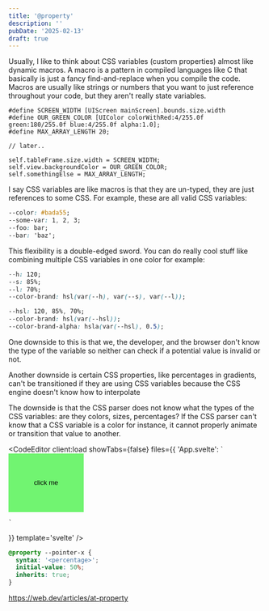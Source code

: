 ```yaml
---
title: '@property'
description: ''
pubDate: '2025-02-13'
draft: true
---
```



Usually, I like to think about CSS variables (custom properties) almost like dynamic macros. A macro is a pattern in compiled languages like C that basically is just a fancy find-and-replace when you compile the code. Macros are usually like strings or numbers that you want to just reference throughout your code, but they aren't really state variables.

```objc
#define SCREEN_WIDTH [UIScreen mainScreen].bounds.size.width
#define OUR_GREEN_COLOR [UIColor colorWithRed:4/255.0f green:180/255.0f blue:4/255.0f alpha:1.0];
#define MAX_ARRAY_LENGTH 20;

// later..

self.tableFrame.size.width = SCREEN_WIDTH;
self.view.backgroundColor = OUR_GREEN_COLOR;
self.somethingElse = MAX_ARRAY_LENGTH;
```

I say CSS variables are like macros is that they are un-typed, they are just references to some CSS. For example, these are all valid CSS variables:

```css
--color: #bada55;
--some-var: 1, 2, 3;
--foo: bar;
--bar: 'baz';
```

This flexibility is a double-edged sword. You can do really cool stuff like combining multiple CSS variables in one color for example:

```css
--h: 120;
--s: 85%;
--l: 70%;
--color-brand: hsl(var(--h), var(--s), var(--l));
```

```css
--hsl: 120, 85%, 70%;
--color-brand: hsl(var(--hsl));
--color-brand-alpha: hsla(var(--hsl), 0.5);
```

One downside to this is that we, the developer, and the browser don't know the type of the variable so neither can check if a potential value is invalid or not.

Another downside is certain CSS properties, like percentages in gradients, can't be transitioned if they are using CSS variables because the CSS engine doesn't know how to interpolate 

The downside is that the CSS parser does not know what the types of the CSS variables: are they colors, sizes, percentages? If the CSS parser can't know that a CSS variable is a color for instance, it cannot properly animate or transition that value to another.

<CodeEditor client:load
  showTabs={false}
  files={{
    'App.svelte': `<button>
  click me
</button>

<style>
  :root {
    --hsl: 120, 85%, 70%;
    --color-brand: hsl(var(--hsl));
    --color-brand-alpha: hsla(var(--hsl), 0.5);
    --padding: 10%;
  }

  button {
    --rotate-x: 0deg;
    --rotate-y: 0deg;

    border: none;
    background: var(--color-brand);
    padding: var(--padding);
    transition: all 1s;
  }

  button:hover {
    --rotate-x: 20deg;
    --rotate-y: 20deg;
    --padding: 20%;
  }
</style>
    `
  }}
  template='svelte'
/>


```css
@property --pointer-x {
  syntax: '<percentage>';
  initial-value: 50%;
  inherits: true;
}
```

https://web.dev/articles/at-property
